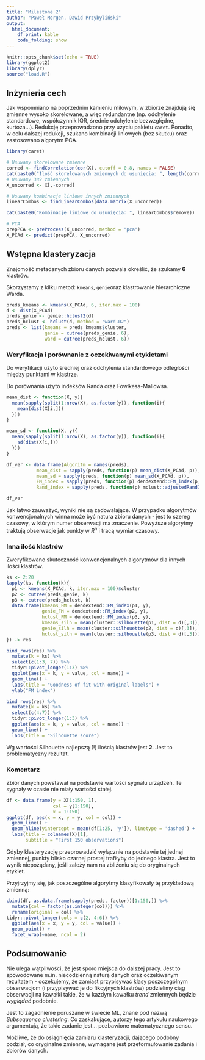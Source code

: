 ```yaml
---
title: "Milestone 2"
author: "Paweł Morgen, Dawid Przybyliński"
output: 
  html_document:
    df_print: kable
    code_folding: show
---
```


```r
knitr::opts_chunk$set(echo = TRUE)
library(ggplot2)
library(dplyr)
source("load.R")
```

## Inżynieria cech

Jak wspomniano na poprzednim kamieniu milowym, w zbiorze znajdują się zmienne wysoko skorelowane, a więc redundantne (np. odchylenie standardowe, współczynnik IQR, średnie odchylenie bezwzględne, kurtoza...). Redukcję przeprowadzono przy użyciu pakietu `caret`. Ponadto, w celu dalszej redukcji, szukano kombinacji liniowych (bez skutku) oraz zastosowano algorytm PCA.

```r
library(caret)

# Usuwamy skorelowane zmienne
corred <- findCorrelation(cor(X), cutoff = 0.8, names = FALSE)
cat(paste0("Ilość skorelowanych zmiennych do usunięcia: ", length(corred), " z ", ncol(X), "\n"))
# Usuwamy 389 zmiennych
X_uncorred <- X[,-corred]

# Usuwamy kombinacje liniowe innych zmiennych
linearCombos <- findLinearCombos(data.matrix(X_uncorred))

cat(paste0("Kombinacje liniowe do usunięcia: ", linearCombos$remove))

# PCA
prepPCA <- preProcess(X_uncorred, method = "pca")
X_PCAd <- predict(prepPCA, X_uncorred)
```

## Wstępna klasteryzacja

Znajomość metadanych zbioru danych pozwala określić, że szukamy **6** klastrów.

Skorzystamy z kilku metod: `kmeans`, `genie`oraz klastrowanie hierarchiczne Warda.

```r
preds_kmeans <- kmeans(X_PCAd, 6, iter.max = 100)
d <- dist(X_PCAd)
preds_genie <- genie::hclust2(d)
preds_hclust <- hclust(d, method = "ward.D2")
preds <- list(kmeans = preds_kmeans$cluster, 
              genie = cutree(preds_genie, 6), 
              ward = cutree(preds_hclust, 6))
```

### Weryfikacja i porównanie z oczekiwanymi etykietami

Do weryfikacji użyto średniej oraz odchylenia standardowego odległości między punktami w klastrze.

Do porównania użyto indeksów Randa oraz Fowlkesa-Mallowsa.

```r
mean_dist <- function(X, y){
  mean(sapply(split(1:nrow(X), as.factor(y)), function(i){
    mean(dist(X[i,]))
  }))
}

mean_sd <- function(X, y){
  mean(sapply(split(1:nrow(X), as.factor(y)), function(i){
    sd(dist(X[i,]))
  }))
}

df_ver <- data.frame(Algoritm = names(preds),
           mean_dist = sapply(preds, function(p) mean_dist(X_PCAd, p)),
           mean_sd = sapply(preds, function(p) mean_sd(X_PCAd, p)),
           FM_index = sapply(preds, function(p) dendextend::FM_index(p, y)),
           Rand_index = sapply(preds, function(p) mclust::adjustedRandIndex(p, y)))

df_ver
```

Jak łatwo zauważyć, wyniki nie są zadowalające. W przypadku algorytmów konwencjonalnych winna może być natura zbioru danych - jest to szereg czasowy, w którym numer obserwacji ma znaczenie. Powyższe algorytmy traktują obserwacje jak punkty w $R^n$ i tracą wymiar czasowy. 

### Inna ilość klastrów

Zweryfikowano skuteczność konwencjonalnych algorytmów dla innych ilości klastrów.

```r
ks <- 2:20
lapply(ks, function(k){
  p1 <- kmeans(X_PCAd, k, iter.max = 100)$cluster
  p2 <- cutree(preds_genie, k)
  p3 <- cutree(preds_hclust, k)
  data.frame(kmeans_FM = dendextend::FM_index(p1, y),
             genie_FM = dendextend::FM_index(p2, y),
             hclust_FM = dendextend::FM_index(p3, y),
             kmeans_silh = mean(cluster::silhouette(p1, dist = d)[,3]),
             genie_silh = mean(cluster::silhouette(p2, dist = d)[,3]),
             hclust_silh = mean(cluster::silhouette(p3, dist = d)[,3]))
}) -> res

bind_rows(res) %>%
  mutate(k = ks) %>%
  select(c(1:3, 7)) %>%
  tidyr::pivot_longer(1:3) %>%
  ggplot(aes(x = k, y = value, col = name)) +
  geom_line() +
  labs(title = "Goodness of fit with original labels") +
  ylab("FM index")

bind_rows(res) %>%
  mutate(k = ks) %>%
  select(c(4:7)) %>%
  tidyr::pivot_longer(1:3) %>%
  ggplot(aes(x = k, y = value, col = name)) +
  geom_line() +
  labs(title = "Silhouette score")
```

Wg wartości Silhouette najlepszą (!) ilością klastrów jest **2**. Jest to problematyczny rezultat.

### Komentarz

Zbiór danych powstawał na podstawie wartości sygnału urządzeń. Te sygnały w czasie nie miały wartości stałej. 

```r
df <- data.frame(y = X[1:150, 1],
                 col = y[1:150],
                 x = 1:150)
ggplot(df, aes(x = x, y = y, col = col)) +
  geom_line() +
  geom_hline(yintercept = mean(df[1:25, 'y']), linetype = 'dashed') +
  labs(title = colnames(X)[1],
       subtitle = "First 150 observations")
```

Gdyby klasteryzację przeprowadzić wyłącznie na podstawie tej jednej zmiennej, punkty blisko czarnej prostej trafiłyby do jednego klastra. Jest to wynik niepożądany, jeśli zależy nam na zbliżeniu się do oryginalnych etykiet.

Przyjrzyjmy się, jak poszczególne algorytmy klasyfikowały tę przykładową zmienną:

```r
cbind(df, as.data.frame(sapply(preds, factor))[1:150,]) %>%
  mutate(col = factor(as.integer(col))) %>%
  rename(original = col) %>%
tidyr::pivot_longer(cols = c(2, 4:6)) %>%
  ggplot(aes(x = x, y = y, col = value)) +
  geom_point() +
  facet_wrap(~name, ncol = 2)
```

## Podsumowanie

Nie ulega wątpliwości, że jest sporo miejsca do dalszej pracy. Jest to spowodowane m.in. niecodzienną naturą danych oraz oczekiwanym rezultatem - oczekujemy, że zamiast przypisywać klasy poszczególnym obserwacjom (i przypisywać je do fikcyjnych klastrów) podzielimy ciąg obserwacji na kawałki takie, że w każdym kawałku *trend* zmiennych będzie *wyglądać* podobnie.

Jest to zagadnienie poruszane w świecie ML, znane pod nazwą *Subsequence clustering*. Co zaskakujące, autorzy [tego](http://www.cs.ucr.edu/~eamonn/meaningless.pdf) artykułu naukowego argumentują, że takie zadanie jest... pozbawione matematycznego sensu.

Możliwe, że do osiągnięcia zamiaru klasteryzacji, dającego podobny podział, co oryginalne zmienne, wymagane jest przeformułowanie zadania i zbiorów danych.
